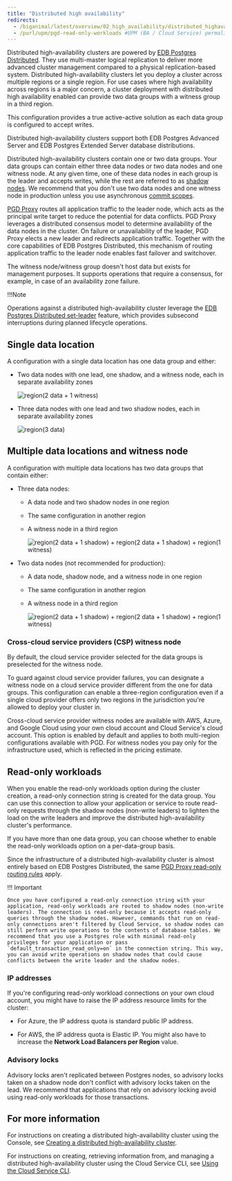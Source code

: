 ```yaml
---
title: "Distributed high availability"
redirects:
  - /biganimal/latest/overview/02_high_availability/distributed_highavailability/ #generated for BigAnimal URL path removal branch
  - /purl/upm/pgd-read-only-workloads #UPM (BA / Cloud Service) permalink
---
```


Distributed high-availability clusters are powered by [EDB Postgres Distributed](/pgd/latest/). They use multi-master logical replication to deliver more advanced cluster management compared to a physical replication-based system. Distributed high-availability clusters let you deploy a cluster across multiple regions or a single region. For use cases where high availability across regions is a major concern, a cluster deployment with distributed high availability enabled can provide two data groups with a witness group in a third region.

This configuration provides a true active-active solution as each data group is configured to accept writes. 

Distributed high-availability clusters support both EDB Postgres Advanced Server and EDB Postgres Extended Server database distributions. 

Distributed high-availability clusters contain one or two data groups. Your data groups can contain either three data nodes or two data nodes and one witness node. At any given time, one of these data nodes in each group is the leader and accepts writes, while the rest are referred to as [shadow nodes](/pgd/latest/terminology/#write-leader). We recommend that you don't use two data nodes and one witness node in production unless you use asynchronous [commit scopes](/pgd/latest/commit-scopes/commit-scopes/). 

[PGD Proxy](/pgd/latest/routing/proxy) routes all application traffic to the leader node, which acts as the principal write target to reduce the potential for data conflicts. PGD Proxy leverages a distributed consensus model to determine availability of the data nodes in the cluster. On failure or unavailability of the leader, PGD Proxy elects a new leader and redirects application traffic. Together with the core capabilities of EDB Postgres Distributed, this mechanism of routing application traffic to the leader node enables fast failover and switchover.

The witness node/witness group doesn't host data but exists for management purposes. It supports operations that require a consensus, for example, in case of an availability zone failure. 

!!!Note

   Operations against a distributed high-availability cluster leverage the [EDB Postgres Distributed set-leader](/pgd/latest/cli/command_ref/group/set-leader) feature, which provides subsecond interruptions during planned lifecycle operations.

## Single data location

A configuration with a single data location has one data group and either:

-   Two data nodes with one lead, one shadow, and a witness node, each in separate availability zones

      ![region(2 data + 1 witness)](../../images/image5.png)

-   Three data nodes with one lead and two shadow nodes, each in separate availability zones

      ![region(3 data)](../../images/image3.png)

## Multiple data locations and witness node

A configuration with multiple data locations has two data groups that contain either:

-   Three data nodes:

    -   A data node and two shadow nodes in one region
    -   The same configuration in another region
    -   A witness node in a third region

        ![region(2 data + 1 shadow) + region(2 data + 1 shadow) + region(1 witness)](../../images/eha.png)

-   Two data nodes (not recommended for production):

    -   A data node, shadow node, and a witness node in one region
    -   The same configuration in another region
    -   A witness node in a third region

        ![region(2 data + 1 shadow) + region(2 data + 1 shadow) + region(1 witness)](../../images/2dn-1wn-2dn-1wn-1wg.png)

### Cross-cloud service providers (CSP) witness node

By default, the cloud service provider selected for the data groups is preselected for the witness node.

To guard against cloud service provider failures, you can designate a witness node on a cloud service provider different from the one for data groups. This configuration can enable a three-region configuration even if a single cloud provider offers only two regions in the jurisdiction you're allowed to deploy your cluster in.

Cross-cloud service provider witness nodes are available with AWS, Azure, and Google Cloud using your own cloud account and Cloud Service's cloud account. This option is enabled by default and applies to both multi-region configurations available with PGD. For witness nodes you pay only for the infrastructure used, which is reflected in the pricing estimate.

## Read-only workloads

<PurlAnchor urlPath="/purl/upm/pgd-read-only-workloads" />

When you enable the read-only workloads option during the cluster creation, a read-only connection string is created for the data group. You can use this connection to allow your application or service to route read-only requests through the shadow nodes (non-write leaders) to lighten the load on the write leaders and improve the distributed high-availability cluster's performance. 

If you have more than one data group, you can choose whether to enable the read-only workloads option on a per-data-group basis. 

Since the infrastructure of a distributed high-availability cluster is almost entirely based on EDB Postgres Distributed, the same [PGD Proxy read-only routing rules](/pgd/latest/routing/readonly/) apply.

!!! Important

    Once you have configured a read-only connection string with your application, read-only workloads are routed to shadow nodes (non-write leaders). The connection is read-only because it accepts read-only queries through the shadow nodes. However, commands that run on read-only connections aren't filtered by Cloud Service, so shadow nodes can still perform write operations to the contents of database tables. We recommend that you use a Postgres role with minimal read-only privileges for your application or pass `default_transaction_read_only=on` in the connection string. This way, you can avoid write operations on shadow nodes that could cause conflicts between the write leader and the shadow nodes. 

### IP addresses

If you're configuring read-only workload connections on your own cloud account, you might have to raise the IP address resource limits for the cluster:

-   For Azure, the IP address quota is standard public IP address.

-   For AWS, the IP address quota is Elastic IP. You might also have to increase the **Network Load Balancers per Region** value. 
         

### Advisory locks

Advisory locks aren't replicated between Postgres nodes, so advisory locks taken on a shadow node don't conflict with advisory locks taken on the lead. We recommend that applications that rely on advisory locking avoid using read-only workloads for those transactions.

## For more information

For instructions on creating a distributed high-availability cluster using the Console, see [Creating a distributed high-availability cluster](/edb-postgres-ai/cloud-service/getting_started/creating_cluster/creating_a_dha_cluster/).

For instructions on creating, retrieving information from, and managing a distributed high-availability cluster using the Cloud Service CLI, see [Using the Cloud Service CLI](/edb-postgres-ai/cloud-service/using_cluster/cli/managing_clusters/#managing-distributed-high-availability-clusters).
